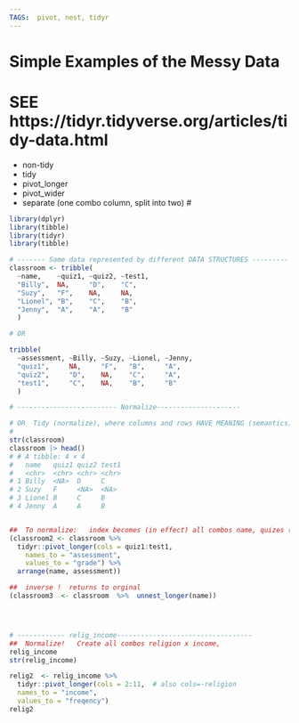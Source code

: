 ```yaml
---
TAGS:  pivot, nest, tidyr
---
```

# Simple Examples of the Messy Data 

# SEE https://tidyr.tidyverse.org/articles/tidy-data.html
- non-tidy
- tidy
- pivot_longer
- pivot_wider
- separate (one combo column, split into two)
# 
```r


library(dplyr)
library(tibble)
library(tidyr)
library(tibble)

# ------- Same data represented by different DATA STRUCTURES ---------
classroom <- tribble(
  ~name,    ~quiz1, ~quiz2, ~test1,
  "Billy",  NA,     "D",    "C",
  "Suzy",   "F",    NA,     NA,
  "Lionel", "B",    "C",    "B",
  "Jenny",  "A",    "A",    "B"
  )

# OR

tribble(
  ~assessment, ~Billy, ~Suzy, ~Lionel, ~Jenny,
  "quiz1",     NA,     "F",   "B",     "A",
  "quiz2",     "D",    NA,    "C",     "A",
  "test1",     "C",    NA,    "B",     "B"
  )

# ------------------------- Normalize---------------------

# OR  Tidy (normalize), where columns and rows HAVE MEANING (semantics)
#
str(classroom)
classroom |> head()
# # A tibble: 4 × 4
#   name   quiz1 quiz2 test1
#   <chr>  <chr> <chr> <chr>
# 1 Billy  <NA>  D     C    
# 2 Suzy   F     <NA>  <NA> 
# 3 Lionel B     C     B    
# 4 Jenny  A     A     B    


##  To normalize:   index becomes (in effect) all combos name, quizes (assessment  )
(classroom2 <- classroom %>% 
  tidyr::pivot_longer(cols = quiz1:test1, 
    names_to = "assessment", 
    values_to = "grade") %>% 
  arrange(name, assessment))

##  inverse !  returns to orginal 
(classroom3  <- classroom  %>%  unnest_longer(name))




# ------------ relig_income----------------------------------
##  Normalize!   Create all combos religion x income, 
relig_income
str(relig_income)

relig2  <- relig_income %>% 
  tidyr::pivot_longer(cols = 2:11,  # also cols=-religion
  names_to = "income",
  values_to = "freqency") 
relig2
```

